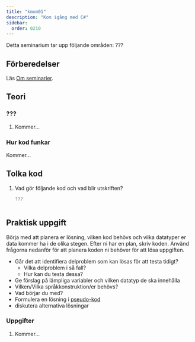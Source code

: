 ```yaml
---
title: "kmom01"
description: "Kom igång med C#"
sidebar:
  order: 0210
---
```



Detta seminarium tar upp följande områden: ???

## Förberedelser

Läs [Om seminarier](../).

## <Icon name="open-book" class="inline-icon" label="Interpret code" /> Teori

### ???

1. Kommer...


### Hur kod funkar

Kommer...

## <Icon name="open-book" class="inline-icon" label="Interpret code" /> Tolka kod

1. Vad gör följande kod och vad blir utskriften?  
    ```csharp
    ???
    ```

    ```

## <Icon name="seti:csharp" class="inline-icon" label="Write code" /> Praktisk uppgift

Börja med att planera er lösning, vilken kod behövs och vilka datatyper er data kommer ha i de olika stegen. Efter ni har en plan, skriv koden. Använd frågorna nedanför för att planera koden ni behöver för att lösa uppgiften.

- Går det att identifiera delproblem som kan lösas för att testa tidigt?
  - Vilka delproblem i så fall?
  - Hur kan du testa dessa?
- Ge förslag på lämpliga variabler och vilken datatyp de ska innehålla
- Vilken/Vilka språkkonstruktion/er behövs?
- Vad börjar du med?
- Formulera en lösning i [pseudo-kod](https://sv.wikipedia.org/wiki/Pseudokod)
- diskutera alternativa lösningar

### Uppgifter

1. Kommer...
